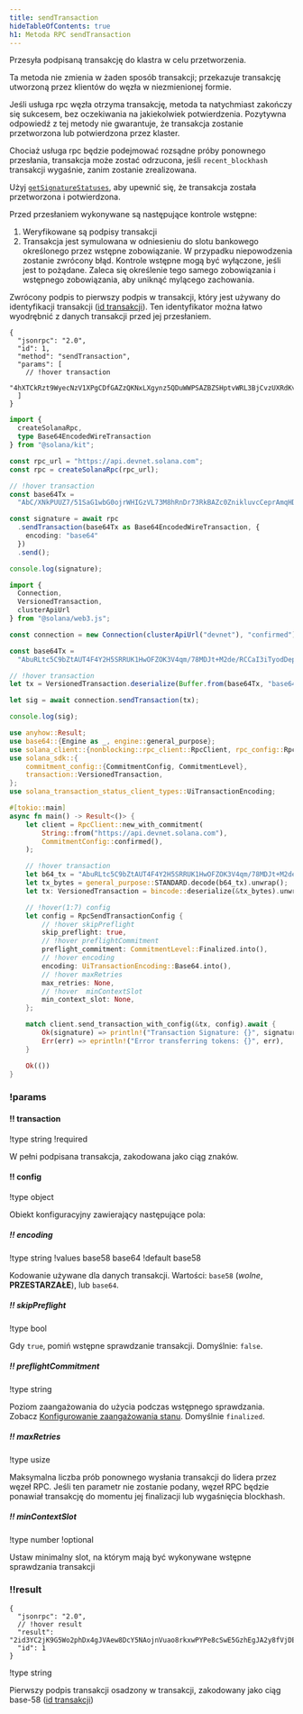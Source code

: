 ```yaml
---
title: sendTransaction
hideTableOfContents: true
h1: Metoda RPC sendTransaction
---
```


Przesyła podpisaną transakcję do klastra w celu przetworzenia.

Ta metoda nie zmienia w żaden sposób transakcji; przekazuje transakcję utworzoną
przez klientów do węzła w niezmienionej formie.

Jeśli usługa rpc węzła otrzyma transakcję, metoda ta natychmiast zakończy się
sukcesem, bez oczekiwania na jakiekolwiek potwierdzenia. Pozytywna odpowiedź z
tej metody nie gwarantuje, że transakcja zostanie przetworzona lub potwierdzona
przez klaster.

Chociaż usługa rpc będzie podejmować rozsądne próby ponownego przesłania,
transakcja może zostać odrzucona, jeśli `recent_blockhash` transakcji wygaśnie,
zanim zostanie zrealizowana.

Użyj [`getSignatureStatuses`](/docs/rpc/http/getsignaturestatuses), aby upewnić
się, że transakcja została przetworzona i potwierdzona.

Przed przesłaniem wykonywane są następujące kontrole wstępne:

1. Weryfikowane są podpisy transakcji
2. Transakcja jest symulowana w odniesieniu do slotu bankowego określonego przez
   wstępne zobowiązanie. W przypadku niepowodzenia zostanie zwrócony błąd.
   Kontrole wstępne mogą być wyłączone, jeśli jest to pożądane. Zaleca się
   określenie tego samego zobowiązania i wstępnego zobowiązania, aby uniknąć
   mylącego zachowania.

Zwrócony podpis to pierwszy podpis w transakcji, który jest używany do
identyfikacji transakcji
([id transakcji](/docs/references/terminology#transaction-id)). Ten
identyfikator można łatwo wyodrębnić z danych transakcji przed jej przesłaniem.

<APIMethod>

```jsonc !!request curl
{
  "jsonrpc": "2.0",
  "id": 1,
  "method": "sendTransaction",
  "params": [
    // !hover transaction
    "4hXTCkRzt9WyecNzV1XPgCDfGAZzQKNxLXgynz5QDuWWPSAZBZSHptvWRL3BjCvzUXRdKvHL2b7yGrRQcWyaqsaBCncVG7BFggS8w9snUts67BSh3EqKpXLUm5UMHfD7ZBe9GhARjbNQMLJ1QD3Spr6oMTBU6EhdB4RD8CP2xUxr2u3d6fos36PD98XS6oX8TQjLpsMwncs5DAMiD4nNnR8NBfyghGCWvCVifVwvA8B8TJxE1aiyiv2L429BCWfyzAme5sZW8rDb14NeCQHhZbtNqfXhcp2tAnaAT"
  ]
}
```

```ts !!request title="Kit"
import {
  createSolanaRpc,
  type Base64EncodedWireTransaction
} from "@solana/kit";

const rpc_url = "https://api.devnet.solana.com";
const rpc = createSolanaRpc(rpc_url);

// !hover transaction
const base64Tx =
  "AbC/XNkPUUZ7/51SaG1wbG0ojrWHIGzVL73M8hRnDr73RkBAZc0ZnikluvcCeprAmqHDJrcPxPUbvEJMVBIiVQeAAQABAzfDSQC/GjcggrLsDpYz7jAlT+Gca846HqtFb8UQMM9cCWPIi4AX32PV8HrY7/1WgoRc3IATttceZsUMeQ1qx7UAAAAAAAAAAAAAAAAAAAAAAAAAAAAAAAAAAAAAAAAAAIgsVWEgMTiOYp63gTtuYGw+izfm6wKQdivpiXQBpNnYAQICAAEMAgAAAEBCDwAAAAAAAA==";

const signature = await rpc
  .sendTransaction(base64Tx as Base64EncodedWireTransaction, {
    encoding: "base64"
  })
  .send();

console.log(signature);
```

```ts !!request title="web3.js"
import {
  Connection,
  VersionedTransaction,
  clusterApiUrl
} from "@solana/web3.js";

const connection = new Connection(clusterApiUrl("devnet"), "confirmed");

const base64Tx =
  "AbuRLtc5C9bZtAUT4F4Y2H5SRRUK1HwOFZOK3V4qm/78MDJt+M2de/RCCaI3iTyodDepmrkUWbss0XRHS0lk5AOAAQABAzfDSQC/GjcggrLsDpYz7jAlT+Gca846HqtFb8UQMM9cCWPIi4AX32PV8HrY7/1WgoRc3IATttceZsUMeQ1qx7UAAAAAAAAAAAAAAAAAAAAAAAAAAAAAAAAAAAAAAAAAAD2dTRgcJmzcoGH1R3c2WqtHah2H19KvbC1p6BxLDqfoAQICAAEMAgAAAADKmjsAAAAAAA==";

// !hover transaction
let tx = VersionedTransaction.deserialize(Buffer.from(base64Tx, "base64"));

let sig = await connection.sendTransaction(tx);

console.log(sig);
```

```rs !!request title="Rust"
use anyhow::Result;
use base64::{Engine as _, engine::general_purpose};
use solana_client::{nonblocking::rpc_client::RpcClient, rpc_config::RpcSendTransactionConfig};
use solana_sdk::{
    commitment_config::{CommitmentConfig, CommitmentLevel},
    transaction::VersionedTransaction,
};
use solana_transaction_status_client_types::UiTransactionEncoding;

#[tokio::main]
async fn main() -> Result<()> {
    let client = RpcClient::new_with_commitment(
        String::from("https://api.devnet.solana.com"),
        CommitmentConfig::confirmed(),
    );

    // !hover transaction
    let b64_tx = "AbuRLtc5C9bZtAUT4F4Y2H5SRRUK1HwOFZOK3V4qm/78MDJt+M2de/RCCaI3iTyodDepmrkUWbss0XRHS0lk5AOAAQABAzfDSQC/GjcggrLsDpYz7jAlT+Gca846HqtFb8UQMM9cCWPIi4AX32PV8HrY7/1WgoRc3IATttceZsUMeQ1qx7UAAAAAAAAAAAAAAAAAAAAAAAAAAAAAAAAAAAAAAAAAAD2dTRgcJmzcoGH1R3c2WqtHah2H19KvbC1p6BxLDqfoAQICAAEMAgAAAADKmjsAAAAAAA==";
    let tx_bytes = general_purpose::STANDARD.decode(b64_tx).unwrap();
    let tx: VersionedTransaction = bincode::deserialize(&tx_bytes).unwrap();

    // !hover(1:7) config
    let config = RpcSendTransactionConfig {
        // !hover skipPreflight
        skip_preflight: true,
        // !hover preflightCommitment
        preflight_commitment: CommitmentLevel::Finalized.into(),
        // !hover encoding
        encoding: UiTransactionEncoding::Base64.into(),
        // !hover maxRetries
        max_retries: None,
        // !hover  minContextSlot
        min_context_slot: None,
    };

    match client.send_transaction_with_config(&tx, config).await {
        Ok(signature) => println!("Transaction Signature: {}", signature),
        Err(err) => eprintln!("Error transferring tokens: {}", err),
    }

    Ok(())
}
```

### !params

#### !! transaction

!type string !required

W pełni podpisana transakcja, zakodowana jako ciąg znaków.

#### !! config

!type object

Obiekt konfiguracyjny zawierający następujące pola:

##### !! encoding

!type string !values base58 base64 !default base58

Kodowanie używane dla danych transakcji. Wartości: `base58` (_wolne_,
**PRZESTARZAŁE**), lub `base64`.

##### !! skipPreflight

!type bool

Gdy `true`, pomiń wstępne sprawdzanie transakcji. Domyślnie: `false`.

##### !! preflightCommitment

!type string

Poziom zaangażowania do użycia podczas wstępnego sprawdzania. Zobacz
[Konfigurowanie zaangażowania stanu](/docs/rpc/index.mdx#configuring-state-commitment).
Domyślnie `finalized`.

##### !! maxRetries

!type usize

Maksymalna liczba prób ponownego wysłania transakcji do lidera przez węzeł RPC.
Jeśli ten parametr nie zostanie podany, węzeł RPC będzie ponawiał transakcję do
momentu jej finalizacji lub wygaśnięcia blockhash.

##### !! minContextSlot

!type number !optional

Ustaw minimalny slot, na którym mają być wykonywane wstępne sprawdzania
transakcji

### !!result

```jsonc !response
{
  "jsonrpc": "2.0",
  // !hover result
  "result": "2id3YC2jK9G5Wo2phDx4gJVAew8DcY5NAojnVuao8rkxwPYPe8cSwE5GzhEgJA2y8fVjDEo6iR6ykBvDxrTQrtpb",
  "id": 1
}
```

!type string

Pierwszy podpis transakcji osadzony w transakcji, zakodowany jako ciąg base-58
([id transakcji](/docs/references/terminology#transaction-id))

</APIMethod>
